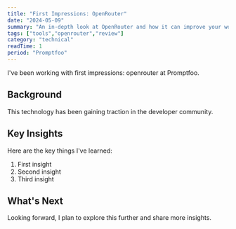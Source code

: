 ```yaml
---
title: "First Impressions: OpenRouter"
date: "2024-05-09"
summary: "An in-depth look at OpenRouter and how it can improve your workflow."
tags: ["tools","openrouter","review"]
category: "technical"
readTime: 1
period: "Promptfoo"
---
```


I've been working with first impressions: openrouter at Promptfoo.

## Background

This technology has been gaining traction in the developer community.

## Key Insights

Here are the key things I've learned:

1. First insight
2. Second insight
3. Third insight

## What's Next

Looking forward, I plan to explore this further and share more insights.

